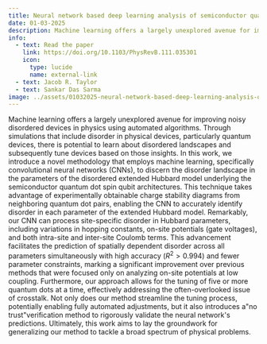 ```yaml
---
title: Neural network based deep learning analysis of semiconductor quantum dot qubits for automated control
date: 01-03-2025
description: Machine learning offers a largely unexplored avenue for improving noisy disordered devices in physics using automated algorithms. Through simulations that include disorder in physical devices, particularly quantum devices, there is potential to learn about disordered landscapes and subsequently tune devices based on those insights. In this work, we introduce a novel methodology that employs machine learning, specifically convolutional neural networks (CNNs), to discern the disorder landscape in the parameters of the disordered extended Hubbard model underlying the semiconductor quantum dot spin qubit architectures. This technique takes advantage of experimentally obtainable charge stability diagrams from neighboring quantum dot pairs, enabling the CNN to accurately identify disorder in each parameter of the extended Hubbard model. Remarkably, our CNN can process site-specific disorder in Hubbard parameters, including variations in hopping constants, on-site potentials (gate voltages), and both intra-site and inter-site Coulomb terms. This advancement facilitates the prediction of spatially dependent disorder across all parameters simultaneously with high accuracy ($R^2>0.994$) and fewer parameter constraints, marking a significant improvement over previous methods that were focused only on analyzing on-site potentials at low coupling. Furthermore, our approach allows for the tuning of five or more quantum dots at a time, effectively addressing the often-overlooked issue of crosstalk. Not only does our method streamline the tuning process, potentially enabling fully automated adjustments, but it also introduces a"no trust"verification method to rigorously validate the neural network's predictions. Ultimately, this work aims to lay the groundwork for generalizing our method to tackle a broad spectrum of physical problems.
info:
  - text: Read the paper
    link: https://doi.org/10.1103/PhysRevB.111.035301
    icon:
      type: lucide
      name: external-link
  - text: Jacob R. Taylor
  - text: Sankar Das Sarma
image: ../assets/01032025-neural-network-based-deep-learning-analysis-of-semiconductor-quantum-dot-qubits-for-automated-control.png
---
```


Machine learning offers a largely unexplored avenue for improving noisy disordered devices in physics using automated algorithms. Through simulations that include disorder in physical devices, particularly quantum devices, there is potential to learn about disordered landscapes and subsequently tune devices based on those insights. In this work, we introduce a novel methodology that employs machine learning, specifically convolutional neural networks (CNNs), to discern the disorder landscape in the parameters of the disordered extended Hubbard model underlying the semiconductor quantum dot spin qubit architectures. This technique takes advantage of experimentally obtainable charge stability diagrams from neighboring quantum dot pairs, enabling the CNN to accurately identify disorder in each parameter of the extended Hubbard model. Remarkably, our CNN can process site-specific disorder in Hubbard parameters, including variations in hopping constants, on-site potentials (gate voltages), and both intra-site and inter-site Coulomb terms. This advancement facilitates the prediction of spatially dependent disorder across all parameters simultaneously with high accuracy ($R^2>0.994$) and fewer parameter constraints, marking a significant improvement over previous methods that were focused only on analyzing on-site potentials at low coupling. Furthermore, our approach allows for the tuning of five or more quantum dots at a time, effectively addressing the often-overlooked issue of crosstalk. Not only does our method streamline the tuning process, potentially enabling fully automated adjustments, but it also introduces a"no trust"verification method to rigorously validate the neural network's predictions. Ultimately, this work aims to lay the groundwork for generalizing our method to tackle a broad spectrum of physical problems.
